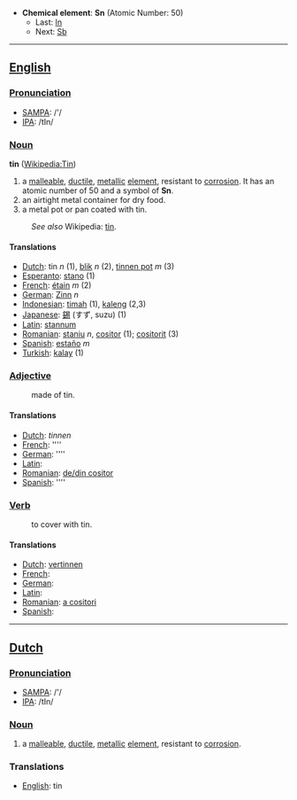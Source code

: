 *'''Chemical element''': '''Sn''' (Atomic Number: 50)
**Last: [[Indium|In]]
**Next: [[Antimony|Sb]]
----
==[[English]]==
===[[Pronunciation]]===
*[[w:SAMPA|SAMPA]]: /'/
*[[w:IPA|IPA]]: /tIn/

===[[Noun]]===
'''tin''' ([[en:Tin|Wikipedia:Tin]])

#a [[malleable]], [[ductile]], [[metal]]lic [[element]], resistant to [[corrosion]].  It has an atomic number of 50 and a symbol of '''Sn'''.
#an airtight metal container for dry food.
#a metal pot or pan coated with tin.
:''See also'' Wikipedia: [[w:tin|tin]].

====Translations====
*[[Dutch]]: tin ''n'' (1), [[blik]] ''n'' (2), [[tinnen pot]] ''m'' (3)
*[[Esperanto]]: [[stano]] (1)
*[[French]]: [[étain]] ''m'' (2)
*[[German]]: [[Zinn]] ''n''
*[[Indonesian]]: [[timah]] (1), [[kaleng]] (2,3)
*[[Japanese]]: [[錫]] (すず, suzu) (1)
*[[Latin]]: [[stannum]]
*[[Romanian]]: [[staniu]] ''n'', [[cositor]] (1); [[cositorit]] (3)
*[[Spanish]]: [[estaño]] ''m''
*[[Turkish]]: [[kalay]] (1)

===[[Adjective]]===
:made of tin.

====Translations====
*[[Dutch]]: [[]] ''tinnen''
*[[French]]: [[]] ''''
*[[German]]: [[]] ''''
*[[Latin]]: [[]]
*[[Romanian]]: [[de/din cositor]]
*[[Spanish]]: [[]] ''''

===[[Verb]]===
:to cover with tin.

====Translations====
*[[Dutch]]: [[vertinnen]]
*[[French]]: [[]]
*[[German]]: [[]]
*[[Latin]]: [[]]
*[[Romanian]]: [[a cositori]]
*[[Spanish]]: [[]]

----

==[[Dutch]]==

===[[Pronunciation]]===
*[[w:SAMPA|SAMPA]]: /'/
*[[w:IPA|IPA]]: /tIn/

===[[Noun]]===
#a [[malleable]], [[ductile]], [[metal]]lic [[element]], resistant to [[corrosion]]. 

===Translations===
*[[English]]: tin